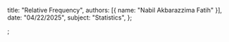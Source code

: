   title: "Relative Frequency",
  authors: [{ name: "Nabil Akbarazzima Fatih" }],
  date: "04/22/2025",
  subject: "Statistics",
};

;

